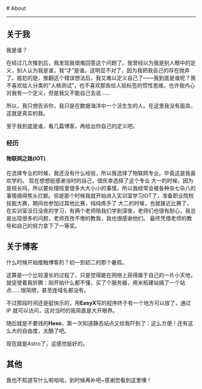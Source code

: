 
<BaseLayout title="About">
  <BaseCard title="About">
# About

---

## 关于我

我是谁？

在经过几次推到后，我发现我很难回答这个问题了。我曾经以为我是别人眼中的定义，别人认为我是谁，我“才”是谁。这明显不对了，因为我把我自己的存在抛弃了。尴尬的是，推翻这个错误想法后，我又难以定义自己了——我到底是谁呢？我不喜欢给人分类的“人格测试”，也不喜欢那些给人贴标签的惯性思维。也许我内心对我有一个定义，但是我又不能自己去说……

所以，我只想告诉你，我只是在数据海洋中一个活生生的人。在这里我没有面具，这就是真实的我。

至于我到底是谁，看几篇博客，再给出你自己的定义吧。

### 经历




#### 物联网之路(IOT)
  在选择专业的时候，我还没有什么经验，所以我选择了物联网专业。毕竟这是我喜欢学的。
  现在想想挺感谢当时的自己，很庆幸选择了这个专业
  大一的时候，因为是班长吗，所以要处理班里很多大大小小的事情，所以我经常会被各种杂七杂八的事情搞得焦头烂额。但是那个时候我就开始进入实训室学习IOT了，准备职业院校技能大赛，期间也参加过其他比赛，纯纯练手了
  大二的时候，也就接近比赛了，在实训室没日没夜的学习，有俩个老师陪我们学到深夜，老师们也很有耐心，我总是出现很多的问题，老师孜孜不倦的教我，我也很感谢他们。
  最终凭借老师的教导和自己的努力拿下了一等奖。


## 关于博客

什么时候开始接触博客的？初一到初二的那个暑假。

这算是一个比较漫长的过程了，只是觉得能在网络上获得属于自己的一片小天地，就促使着我折腾：刚开始什么都不懂，买了个服务器，用米拓建站搞了一个站点……很简陋，甚至连域名都没有。

不过那段时间还是挺快乐的，用**EasyX**写的程序终于有一个地方可以放了，通过 IP 就可以访问，这对当时的我简直是大开眼界。

随后就是不要钱的**Hexo**，第一次知道静态站点又给我吓到了：这么方便！还有这么大的自由度，太酷了吧。

现在就是Astro了，这感觉挺好的。

## 其他

我也不知道写什么啦哈哈，到时候再补吧~感谢您看到这里噢！

  </BaseCard>
</BaseLayout>
